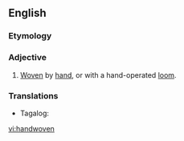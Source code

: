 ==English==

===Etymology===
{{compound|en|hand|woven}}

===Adjective===
{{en-adj|-}}
# [[woven|Woven]] by [[hand]], or with a hand-operated [[loom]].

===Translations===
{{trans-top|woven by hand, or with a hand-operated loom}}
*Tagalog: {{t|tl|habing-kamay}}
{{trans-mid}}
{{trans-bottom}}

[[vi:handwoven]]